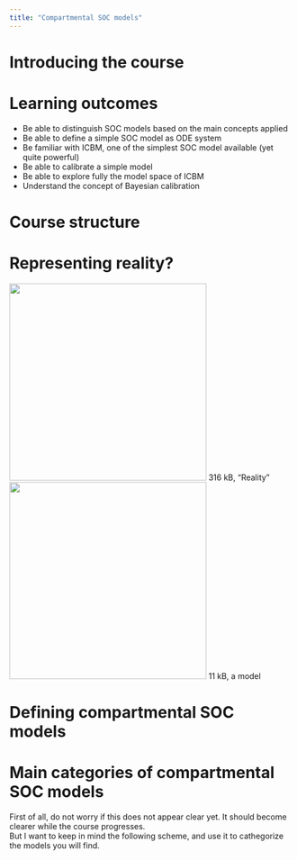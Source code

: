 ```yaml
---
title: "Compartmental SOC models"
---
```


# Introducing the course

# Learning outcomes
 
 * Be able to distinguish SOC models based on the main concepts applied
 * Be able to define a simple SOC model as ODE system
 * Be familiar with ICBM, one of the simplest SOC model available (yet quite powerful)
 * Be able to calibrate a simple model
 * Be able to explore fully the model space of ICBM
 * Understand the concept of Bayesian calibration

# Course structure

# Representing reality?

<div class="columns-2">
  <div class="centered">
  ![](./figures/me.jpg){height=350}
  316 kB, "Reality"
  </div>

<div class="centered">
  ![](./figures/me_model.jpg){height=350}
  11 kB, a model
  </div>
</div>


# Defining compartmental SOC models


# Main categories of compartmental SOC models
First of all, do not worry if this does not appear clear yet. It should become clearer while the course progresses.  
But I want to keep in mind the following scheme, and use it to cathegorize the models you will find.